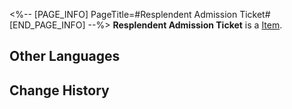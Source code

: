 <%-- [PAGE_INFO]
PageTitle=#Resplendent Admission Ticket#
[END_PAGE_INFO] --%>
{{Item Infobox
|id          = 252130
|image       = Item Resplendent Admission Ticket.png{{subst:void|<!--$UPLOAD:<<SpriteOutput/ItemFigures/252130.png>-<Item Resplendent Admission Ticket.png>-<Item Icons>>-->}}
|type        = 
|invCategory = 
|rarity      = 5
|effect      = 
|description = Used for Resplendent Invitation.<br />Can be obtained through missions, Exhibition Occurrences, increasing the Venue Level, and more.
}}
{{Description|A trendy admission ticket with a dazzling holographic finish. Even the most distinguished guests will find it hard to refuse as a gift &mdash; After all, they came for you.}}
'''Resplendent Admission Ticket''' is a [[Item]].

==Other Languages==
{{Other Languages
|en   = Resplendent Admission Ticket
|zhs  = 炫彩入场券
|zht  = 炫彩入場券
|ja   = 虹色の入場券
|ko   = 레인보우 입장권
|es   = Boleto de entrada resplandeciente
|fr   = Billet d'entrée iridescent
|ru   = Бриллиантовый входной билет
|th   = บัตรเข้างานสุดเฉิดฉาย
|vi   = Vé Vào Cửa Rực Rỡ
|de   = Prachtvolle Eintrittskarte
|id   = Tiket Masuk Warna-Warni
|pt   = Ingresso Resplandecente
}}

==Change History==
{{Change History|3.2}}
